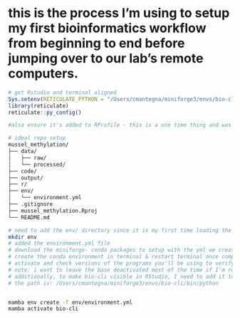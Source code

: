 # this is the process I'm using to setup my first bioinformatics workflow from beginning to end before jumping over to our lab's remote computers.
```r
# get Rstudio and terminal aligned
Sys.setenv(RETICULATE_PYTHON = "/Users/cmantegna/miniforge3/envs/bio-cli/bin/python")
library(reticulate)
reticulate::py_config()

#also ensure it's added to RProfile - this is a one time thing and was done on 10.30.2025
```

```bash
# ideal repo setup
mussel_methylation/
├── data/
│   ├── raw/
│   └── processed/
├── code/
├── output/
├── r/
├── env/
│   └── environment.yml
├── .gitignore
├── mussel_methylation.Rproj
└── README.md

# need to add the env/ directory since it is my first time loading the conda/ mamba environment - this is code that is executed directly in terminal
mkdir env
# added the environment.yml file
# download the miniforge- conda packages to setup with the yml we created
# create the conda environment in terminal & restart terminal once complete
# activate and check versions of the programs you'll be using to verify everything loaded
# note: i want to leave the base deactivated most of the time if I'm running bioinfo projects, so i'll use "mamba activate bio-cli" when I need to use it and "mamba deactivate" when I'm done
# additionally, to make bio-cli visible in RStudio, I need to add it to my system settings.
# the path is: /Users/cmantegna/miniforge3/envs/bio-cli/bin/python



```

```bash

mamba env create -f env/environment.yml
mamba activate bio-cli

```


